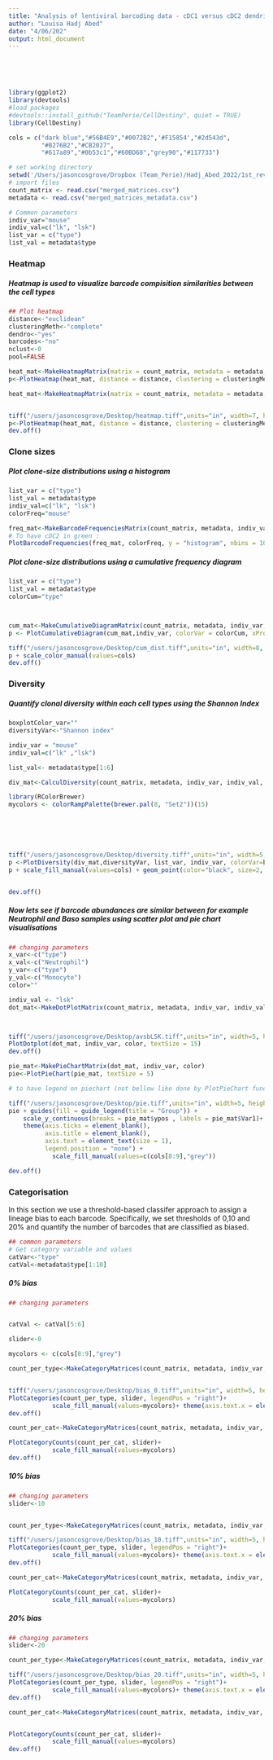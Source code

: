 ```yaml
---
title: "Analysis of lentiviral barcoding data - cDC1 versus cDC2 dendritic cells subtypes"
author: "Louisa Hadj Abed"
date: "4/06/202"
output: html_document
---
```


<br/>


<br/>

```r
library(ggplot2)
library(devtools)
#load packages
#devtools::install_github("TeamPerie/CellDestiny", quiet = TRUE)
library(CellDestiny)

cols = c("dark blue","#56B4E9","#0072B2",'#F15854',"#2d543d",
         "#B276B2","#CB2027",
         "#617a89","#0b53c1","#60BD68","grey90","#117733")

```


```r
# set working directory
setwd('/Users/jasoncosgrove/Dropbox (Team_Perie)/Hadj_Abed_2022/1st_review/data_and_code/scRNA')
# import files
count_matrix <- read.csv("merged_matrices.csv")
metadata <- read.csv("merged_matrices_metadata.csv")

# Common parameters
indiv_var="mouse"
indiv_val=c("lk", "lsk")
list_var = c("type")
list_val = metadata$type
```

### Heatmap

##### Heatmap is used to visualize barcode compisition similarities between the cell types

```r
## Plot heatmap
distance<-"euclidean"
clusteringMeth<-"complete"
dendro<-"yes"
barcodes<-"no"
nclust<-0
pool=FALSE
```

```r
heat_mat<-MakeHeatmapMatrix(matrix = count_matrix, metadata = metadata, indivVar = indiv_var, indivVal = indiv_val, listVar = list_var,  listVal = list_val, poolIndiv = pool)
p<-PlotHeatmap(heat_mat, distance = distance, clustering = clusteringMeth, showDendro = dendro, showBarcodes = barcodes, nClusters = nclust, columnTextSize = 1)
```

```r


heat_mat<-MakeHeatmapMatrix(matrix = count_matrix, metadata = metadata, indivVar = indiv_var, indivVal = indiv_val, listVar = list_var,  listVal = list_val, poolIndiv = TRUE)


tiff("/users/jasoncosgrove/Desktop/heatmap.tiff",units="in", width=7, height=4, res=300)
p<-PlotHeatmap(heat_mat, distance = distance, clustering = clusteringMeth, showDendro = dendro, showBarcodes = barcodes, nClusters = 6, columnTextSize = 1)
dev.off()


```


### Clone sizes

##### Plot clone-size distributions using a histogram

```r
list_var = c("type")
list_val = metadata$type
indiv_val=c("lk", "lsk")
colorFreq="mouse"

freq_mat<-MakeBarcodeFrequenciesMatrix(count_matrix, metadata, indiv_var, indiv_val, list_var, list_val)
# To have cDC2 in green :
PlotBarcodeFrequencies(freq_mat, colorFreq, y = "histogram", nbins = 10)


```

##### Plot clone-size distributions using a cumulative frequency diagram

```r
list_var = c("type")
list_val = metadata$type
colorCum="type"



cum_mat<-MakeCumulativeDiagramMatrix(count_matrix, metadata, indiv_var, indiv_val, list_var, list_val, colorCum, xProp = "yes")
p <- PlotCumulativeDiagram(cum_mat,indiv_var, colorVar = colorCum, xProp = "yes")

tiff("/users/jasoncosgrove/Desktop/cum_dist.tiff",units="in", width=8, height=4, res=300)
p + scale_color_manual(values=cols)
dev.off()
```


### Diversity 

##### Quantify clonal diversity within each cell types using the Shannon Index


```r
boxplotColor_var=""
diversityVar<-"Shannon index"

indiv_var = "mouse"
indiv_val=c("lk" ,"lsk")

list_val<- metadata$type[1:6]

div_mat<-CalculDiversity(count_matrix, metadata, indiv_var, indiv_val, list_var, list_val ,colorVar=boxplotColor_var, diversity=diversityVar)

library(RColorBrewer)
mycolors <- colorRampPalette(brewer.pal(8, "Set2"))(15)






tiff("/users/jasoncosgrove/Desktop/diversity.tiff",units="in", width=5, height=4, res=300)
p <-PlotDiversity(div_mat,diversityVar, list_var, indiv_var, colorVar=boxplotColor_var,textSize = 15)
p + scale_fill_manual(values=cols) + geom_point(color="black", size=2, alpha=0.9) + theme(axis.text.x = element_text(angle = 90, vjust = 0.5, hjust=1)) 


dev.off()

```

##### Now lets see if barcode abundances are similar between for example Neutrophil and Baso samples using scatter plot and pie chart visualisations

```r
## changing parameters
x_var<-c("type")
x_val<-c("Neutrophil")
y_var<-c("type")
y_val<-c("Monocyte")
color=""

indiv_val <- "lsk"
dot_mat<-MakeDotPlotMatrix(count_matrix, metadata, indiv_var, indiv_val,x_var, x_val,y_var, y_val, color)



tiff("/users/jasoncosgrove/Desktop/avsbLSK.tiff",units="in", width=5, height=5, res=300)
PlotDotplot(dot_mat, indiv_var, color, textSize = 15) 
dev.off()

pie_mat<-MakePieChartMatrix(dot_mat, indiv_var, color)
pie<-PlotPieChart(pie_mat, textSize = 5) 

# to have legend on piechart (not bellow like done by PlotPieChart function)

tiff("/users/jasoncosgrove/Desktop/pie.tiff",units="in", width=5, height=5, res=300)
pie + guides(fill = guide_legend(title = "Group")) +
    scale_y_continuous(breaks = pie_mat$ypos , labels = pie_mat$Var1)+
    theme(axis.ticks = element_blank(),
          axis.title = element_blank(),
          axis.text = element_text(size = 1), 
          legend.position = "none") + 
            scale_fill_manual(values=c(cols[8:9],"grey"))

dev.off()
```     



### Categorisation

In this section we use a threshold-based classifer approach to assign a lineage bias to each barcode. Specifically, we set thresholds of 0,10 and 20% and quantify the number of barcodes that are classified as biased.

```r
## common parameters
# Get category variable and values
catVar<-"type"
catVal<-metadata$type[1:10]
```

##### 0% bias  

```r
## changing parameters


catVal <- catVal[5:6]

slider<-0

mycolors <- c(cols[8:9],"grey")

count_per_type<-MakeCategoryMatrices(count_matrix, metadata, indiv_var, indiv_val, catVar, catVal, slider)[[1]]


tiff("/users/jasoncosgrove/Desktop/bias_0.tiff",units="in", width=5, height=5, res=300)
PlotCategories(count_per_type, slider, legendPos = "right")+ 
            scale_fill_manual(values=mycolors)+ theme(axis.text.x = element_text(angle = 45, vjust = 1, hjust=1), legend.text=element_text(size=7), legend.title=element_blank())
dev.off()

count_per_cat<-MakeCategoryMatrices(count_matrix, metadata, indiv_var, indiv_val, catVar, catVal, slider)[[2]]

PlotCategoryCounts(count_per_cat, slider)+ 
            scale_fill_manual(values=mycolors)
dev.off()
```


##### 10% bias  

```r
## changing parameters
slider<-10


count_per_type<-MakeCategoryMatrices(count_matrix, metadata, indiv_var, indiv_val, catVar, catVal, slider)[[1]]

tiff("/users/jasoncosgrove/Desktop/bias_10.tiff",units="in", width=5, height=5, res=300)
PlotCategories(count_per_type, slider, legendPos = "right")+ 
            scale_fill_manual(values=mycolors)+ theme(axis.text.x = element_text(angle = 45, vjust = 1, hjust=1), legend.text=element_text(size=7), legend.title=element_blank())
dev.off()

count_per_cat<-MakeCategoryMatrices(count_matrix, metadata, indiv_var, indiv_val, catVar, catVal, slider)[[2]]

PlotCategoryCounts(count_per_cat, slider)+ 
            scale_fill_manual(values=mycolors)

```

##### 20% bias  

```r
## changing parameters
slider<-20

count_per_type<-MakeCategoryMatrices(count_matrix, metadata, indiv_var, indiv_val, catVar, catVal, slider)[[1]]

tiff("/users/jasoncosgrove/Desktop/bias_20.tiff",units="in", width=5, height=5, res=300)
PlotCategories(count_per_type, slider, legendPos = "right")+ 
            scale_fill_manual(values=mycolors)+ theme(axis.text.x = element_text(angle = 45, vjust = 1, hjust=1), legend.text=element_text(size=7), legend.title=element_blank())
dev.off()

count_per_cat<-MakeCategoryMatrices(count_matrix, metadata, indiv_var, indiv_val, catVar, catVal, slider)[[2]]


PlotCategoryCounts(count_per_cat, slider)+ 
            scale_fill_manual(values=mycolors)
dev.off()
```










